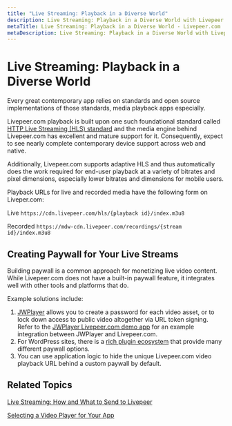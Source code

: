 ```yaml
---
title: "Live Streaming: Playback in a Diverse World"
description: Live Streaming: Playback in a Diverse World with Livepeer.com
metaTitle: Live Streaming: Playback in a Diverse World - Livepeer.com
metaDescription: Live Streaming: Playback in a Diverse World with Livepeer.com
---
```


# Live Streaming: Playback in a Diverse World

Every great contemporary app relies on standards and open source implementations
of those standards, media playback apps especially.

Livepeer.com playback is built upon one such foundational standard called
[HTTP Live Streaming (HLS) standard](https://en.wikipedia.org/wiki/HTTP_Live_Streaming)
and the media engine behind Livepeer.com has excellent and mature support for
it. Consequently, expect to see nearly complete contemporary device support
across web and native.

Additionally, Livepeer.com supports adaptive HLS and thus automatically does the
work required for end-user playback at a variety of bitrates and pixel
dimensions, especially lower bitrates and dimensions for mobile users.

Playback URLs for live and recorded media have the following form on
Liveper.com:

Live `https://cdn.livepeer.com/hls/{playback id}/index.m3u8`

Recorded `https://mdw-cdn.livepeer.com/recordings/{stream id}/index.m3u8`

## Creating Paywall for Your Live Streams

Building paywall is a common approach for monetizing live video content. While
Livepeer.com does not have a built-in paywall feature, it integrates well with
other tools and platforms that do.

Example solutions include:

1. [JWPlayer](https://www.jwplayer.com/) allows you to create a password for
   each video asset, or to lock down access to public video altogether via URL
   token signing. Refer to the
   [JWPlayer Livepeer.com demo app](https://github.com/livepeer/livepeer-jwplayer-demo)
   for an example integration between JWPlayer and Livepeer.com.
2. For WordPress sites, there is a
   [rich plugin ecosystem](https://wordpress.org/plugins/search/paywall/) that
   provide many different paywall options.
3. You can use application logic to hide the unique Livepeer.com video playback
   URL behind a custom paywall by default.

## Related Topics

[Live Streaming: How and What to Send to Livepeer](../encoding-and-connecting/live-streaming-how-and-what-to-send-to-livepeer)

[Selecting a Video Player for Your App](../developing-and-prototyping/selecting-a-video-player-for-your-app)
